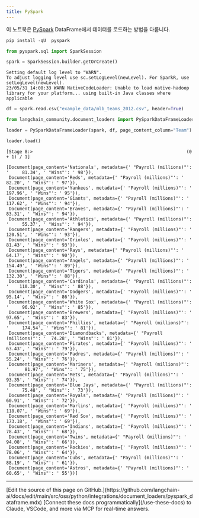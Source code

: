 ```yaml
---
title: PySpark
---
```


이 노트북은 [PySpark](https://spark.apache.org/docs/latest/api/python/) DataFrame에서 데이터를 로드하는 방법을 다룹니다.

```python
pip install -qU  pyspark
```

```python
from pyspark.sql import SparkSession
```

```python
spark = SparkSession.builder.getOrCreate()
```

```output
Setting default log level to "WARN".
To adjust logging level use sc.setLogLevel(newLevel). For SparkR, use setLogLevel(newLevel).
23/05/31 14:08:33 WARN NativeCodeLoader: Unable to load native-hadoop library for your platform... using built-in Java classes where applicable
```

```python
df = spark.read.csv("example_data/mlb_teams_2012.csv", header=True)
```

```python
from langchain_community.document_loaders import PySparkDataFrameLoader
```

```python
loader = PySparkDataFrameLoader(spark, df, page_content_column="Team")
```

```python
loader.load()
```

```output
[Stage 8:>                                                          (0 + 1) / 1]
```

```output
[Document(page_content='Nationals', metadata={' "Payroll (millions)"': '     81.34', ' "Wins"': ' 98'}),
 Document(page_content='Reds', metadata={' "Payroll (millions)"': '          82.20', ' "Wins"': ' 97'}),
 Document(page_content='Yankees', metadata={' "Payroll (millions)"': '      197.96', ' "Wins"': ' 95'}),
 Document(page_content='Giants', metadata={' "Payroll (millions)"': '       117.62', ' "Wins"': ' 94'}),
 Document(page_content='Braves', metadata={' "Payroll (millions)"': '        83.31', ' "Wins"': ' 94'}),
 Document(page_content='Athletics', metadata={' "Payroll (millions)"': '     55.37', ' "Wins"': ' 94'}),
 Document(page_content='Rangers', metadata={' "Payroll (millions)"': '      120.51', ' "Wins"': ' 93'}),
 Document(page_content='Orioles', metadata={' "Payroll (millions)"': '       81.43', ' "Wins"': ' 93'}),
 Document(page_content='Rays', metadata={' "Payroll (millions)"': '          64.17', ' "Wins"': ' 90'}),
 Document(page_content='Angels', metadata={' "Payroll (millions)"': '       154.49', ' "Wins"': ' 89'}),
 Document(page_content='Tigers', metadata={' "Payroll (millions)"': '       132.30', ' "Wins"': ' 88'}),
 Document(page_content='Cardinals', metadata={' "Payroll (millions)"': '    110.30', ' "Wins"': ' 88'}),
 Document(page_content='Dodgers', metadata={' "Payroll (millions)"': '       95.14', ' "Wins"': ' 86'}),
 Document(page_content='White Sox', metadata={' "Payroll (millions)"': '     96.92', ' "Wins"': ' 85'}),
 Document(page_content='Brewers', metadata={' "Payroll (millions)"': '       97.65', ' "Wins"': ' 83'}),
 Document(page_content='Phillies', metadata={' "Payroll (millions)"': '     174.54', ' "Wins"': ' 81'}),
 Document(page_content='Diamondbacks', metadata={' "Payroll (millions)"': '  74.28', ' "Wins"': ' 81'}),
 Document(page_content='Pirates', metadata={' "Payroll (millions)"': '       63.43', ' "Wins"': ' 79'}),
 Document(page_content='Padres', metadata={' "Payroll (millions)"': '        55.24', ' "Wins"': ' 76'}),
 Document(page_content='Mariners', metadata={' "Payroll (millions)"': '      81.97', ' "Wins"': ' 75'}),
 Document(page_content='Mets', metadata={' "Payroll (millions)"': '          93.35', ' "Wins"': ' 74'}),
 Document(page_content='Blue Jays', metadata={' "Payroll (millions)"': '     75.48', ' "Wins"': ' 73'}),
 Document(page_content='Royals', metadata={' "Payroll (millions)"': '        60.91', ' "Wins"': ' 72'}),
 Document(page_content='Marlins', metadata={' "Payroll (millions)"': '      118.07', ' "Wins"': ' 69'}),
 Document(page_content='Red Sox', metadata={' "Payroll (millions)"': '      173.18', ' "Wins"': ' 69'}),
 Document(page_content='Indians', metadata={' "Payroll (millions)"': '       78.43', ' "Wins"': ' 68'}),
 Document(page_content='Twins', metadata={' "Payroll (millions)"': '         94.08', ' "Wins"': ' 66'}),
 Document(page_content='Rockies', metadata={' "Payroll (millions)"': '       78.06', ' "Wins"': ' 64'}),
 Document(page_content='Cubs', metadata={' "Payroll (millions)"': '          88.19', ' "Wins"': ' 61'}),
 Document(page_content='Astros', metadata={' "Payroll (millions)"': '        60.65', ' "Wins"': ' 55'})]
```

---

<Callout icon="pen-to-square" iconType="regular">
    [Edit the source of this page on GitHub.](https://github.com/langchain-ai/docs/edit/main/src/oss/python/integrations/document_loaders/pyspark_dataframe.mdx)
</Callout>
<Tip icon="terminal" iconType="regular">
    [Connect these docs programmatically](/use-these-docs) to Claude, VSCode, and more via MCP for    real-time answers.
</Tip>
